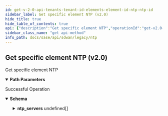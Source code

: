 ```yaml
---
id: get-v-2-0-api-tenants-tenant-id-elements-element-id-ntp-ntp-id
sidebar_label: Get specific element NTP (v2.0)
hide_title: true
hide_table_of_contents: true
api: {"description":"Get specific element NTP","operationId":"get-v2.0-api-tenants-tenant_id-elements-element_id-ntp-ntp_id","parameters":[{"description":"Tenant ID","in":"path","name":"tenant_id","required":true,"schema":{"description":"Tenant Id","type":"string"}},{"description":"Element ID","in":"path","name":"element_id","required":true,"schema":{"description":"Element Id","type":"string"}},{"description":"NTP ID","in":"path","name":"ntp_id","required":true,"schema":{"description":"Ntp Id","type":"string"}}],"responses":{"200":{"content":{"application/json":{"schema":{"properties":{"description":{"description":"Description: Size(max = 256, error = NTP_CONFIG_DESCRIPTION_INVALID: NTP description is invalid. The maximum length is 256., min = 0) ","type":"string"},"id":{"description":"Id","type":"string"},"name":{"description":"Name: NotEmpty(error = NTP_CONFIG_NAME_REQD: Name is mandatory for NTP configuration.) Size(max = 128, error = NAME_EXCEEDS_LIMIT: Name of the resource exceeds limit., min = 0) ","type":"string"},"ntp_servers":{"description":"Ntp Servers: NotEmpty(error = NTP_CONFIG_INVALID_SERVER_SIZE: A minimum of 1 and a maximum of 10 NTP servers can be configured.) Size(max = 10, error = NTP_CONFIG_INVALID_SERVER_SIZE: A minimum of 1 and a maximum of 10 NTP servers can be configured., min = 1) Valid ","items":{"properties":{"host":{"description":"Host: ValidateHostName(allowNull = false, error = NTP_CONFIG_INVALID_HOST: Host can be only domain name or IP address.) ","type":"string"},"max_poll":{"description":"Max Poll: Required(message = required) ValidateDecimal(increment = 0, max = 0, error = NTP_CONFIG_INVALID_MAXPOLL_VALUE: The range for maximum poll values is between 4-17., min = 0) ","format":"int32","type":"integer"},"min_poll":{"description":"Min Poll: Required(message = required) ValidateDecimal(increment = 0, max = 0, error = NTP_CONFIG_INVALID_MINPOLL_VALUE: The range for minimum poll values is between 4-17., min = 0) ","format":"int32","type":"integer"},"version":{"description":"Version: Required(message = required) ValidateDecimal(increment = 0, max = 0, error = NTP_CONFIG_INVALID_VERSION: Allowed versions are 2,3 & 4., min = 0) ","format":"int32","type":"integer"}},"required":["max_poll","min_poll","version","host"]},"type":"array"},"source_interface_ids":{"description":"Source Interface Ids: ListString(allowDuplicate = false, allowEmpty = true, allowNull = true, length = 0, listMaxSize = 10, error = NTP_CONFIG_INVALID_INTERFACE_IDS: Source interface ids cannot be empty and should be valid.Interface ids should not be port that is part of logical interface group like bypass pair., noTrim = false, regex = , required = false) ","items":{"description":"Source Interface Ids","type":"string"},"type":"array"},"tags":{"description":"Tags","items":{"description":"Tags","type":"string"},"type":"array"}},"required":["ntp_servers","name"]}}},"description":"Successful Operation"}},"tags":["NTP"],"method":"get","path":"/v2.0/api/tenants/{tenant_id}/elements/{element_id}/ntp/{ntp_id}","info":{"contact":{},"description":"List of APIs used to manage NTP.","title":"NTP","version":"Latest"},"postman":{"name":"Get specific element NTP (v2.0)","description":{"content":"Get specific element NTP","type":"text/plain"},"url":{"path":["v2.0","api","tenants",":tenant_id","elements",":element_id","ntp",":ntp_id"],"host":["{{baseUrl}}"],"query":[],"variable":[{"disabled":false,"description":{"content":"(Required) Tenant ID","type":"text/plain"},"type":"any","value":"","key":"tenant_id"},{"disabled":false,"description":{"content":"(Required) Element ID","type":"text/plain"},"type":"any","value":"","key":"element_id"},{"disabled":false,"description":{"content":"(Required) NTP ID","type":"text/plain"},"type":"any","value":"","key":"ntp_id"}]},"header":[{"key":"Accept","value":"application/json"}],"method":"GET"}}
sidebar_class_name: "get api-method"
info_path: docs/sase/api/sdwan/legacy/ntp
---
```



## Get specific element NTP (v2.0)



Get specific element NTP

<details style={{"marginBottom":"1rem"}} data-collapsed={false} open={true}><summary style={{}}><strong>Path Parameters</strong></summary><div><ul><ParamsItem className={"paramsItem"} param={{"description":"Tenant ID","in":"path","name":"tenant_id","required":true,"schema":{"description":"Tenant Id","type":"string"}}}></ParamsItem><ParamsItem className={"paramsItem"} param={{"description":"Element ID","in":"path","name":"element_id","required":true,"schema":{"description":"Element Id","type":"string"}}}></ParamsItem><ParamsItem className={"paramsItem"} param={{"description":"NTP ID","in":"path","name":"ntp_id","required":true,"schema":{"description":"Ntp Id","type":"string"}}}></ParamsItem></ul></div></details><div><ApiTabs><TabItem label={"200"} value={"200"}><div>

Successful Operation

</div><div><MimeTabs groupId={"mime-type"}><TabItem label={"application/json"} value={"application/json"}><SchemaTabs groupId={"schema-tabs"}><TabTtem label={"Schema"} value={"Schema"}><details style={{}} data-collapsed={false} open={true}><summary style={{"textAlign":"left"}}><strong>Schema</strong></summary><div style={{"textAlign":"left","marginLeft":"1rem"}}></div><ul style={{"marginLeft":"1rem"}}><SchemaItem collapsible={false} name={"description"} required={false} schemaDescription={"Description: Size(max = 256, error = NTP_CONFIG_DESCRIPTION_INVALID: NTP description is invalid. The maximum length is 256., min = 0) "} schemaName={"string"} qualifierMessage={undefined} defaultValue={undefined}></SchemaItem><SchemaItem collapsible={false} name={"id"} required={false} schemaDescription={"Id"} schemaName={"string"} qualifierMessage={undefined} defaultValue={undefined}></SchemaItem><SchemaItem collapsible={false} name={"name"} required={false} schemaDescription={"Name: NotEmpty(error = NTP_CONFIG_NAME_REQD: Name is mandatory for NTP configuration.) Size(max = 128, error = NAME_EXCEEDS_LIMIT: Name of the resource exceeds limit., min = 0) "} schemaName={"string"} qualifierMessage={undefined} defaultValue={undefined}></SchemaItem><SchemaItem collapsible={true} className={"schemaItem"}><details style={{}}><summary style={{}}><strong>ntp_servers</strong><span style={{"opacity":"0.6"}}> undefined[]</span></summary><div style={{"marginLeft":"1rem"}}><div style={{"marginTop":".5rem","marginBottom":".5rem"}}>

Ntp Servers: NotEmpty(error = NTP_CONFIG_INVALID_SERVER_SIZE: A minimum of 1 and a maximum of 10 NTP servers can be configured.) Size(max = 10, error = NTP_CONFIG_INVALID_SERVER_SIZE: A minimum of 1 and a maximum of 10 NTP servers can be configured., min = 1) Valid 

</div><SchemaItem collapsible={false} name={"host"} required={false} schemaDescription={"Host: ValidateHostName(allowNull = false, error = NTP_CONFIG_INVALID_HOST: Host can be only domain name or IP address.) "} schemaName={"string"} qualifierMessage={undefined} defaultValue={undefined}></SchemaItem><SchemaItem collapsible={false} name={"max_poll"} required={false} schemaDescription={"Max Poll: Required(message = required) ValidateDecimal(increment = 0, max = 0, error = NTP_CONFIG_INVALID_MAXPOLL_VALUE: The range for maximum poll values is between 4-17., min = 0) "} schemaName={"int32"} qualifierMessage={undefined} defaultValue={undefined}></SchemaItem><SchemaItem collapsible={false} name={"min_poll"} required={false} schemaDescription={"Min Poll: Required(message = required) ValidateDecimal(increment = 0, max = 0, error = NTP_CONFIG_INVALID_MINPOLL_VALUE: The range for minimum poll values is between 4-17., min = 0) "} schemaName={"int32"} qualifierMessage={undefined} defaultValue={undefined}></SchemaItem><SchemaItem collapsible={false} name={"version"} required={false} schemaDescription={"Version: Required(message = required) ValidateDecimal(increment = 0, max = 0, error = NTP_CONFIG_INVALID_VERSION: Allowed versions are 2,3 & 4., min = 0) "} schemaName={"int32"} qualifierMessage={undefined} defaultValue={undefined}></SchemaItem></div></details></SchemaItem><SchemaItem collapsible={false} name={"source_interface_ids"} required={false} schemaDescription={"Source Interface Ids: ListString(allowDuplicate = false, allowEmpty = true, allowNull = true, length = 0, listMaxSize = 10, error = NTP_CONFIG_INVALID_INTERFACE_IDS: Source interface ids cannot be empty and should be valid.Interface ids should not be port that is part of logical interface group like bypass pair., noTrim = false, regex = , required = false) "} schemaName={"string[]"} qualifierMessage={undefined} defaultValue={undefined}></SchemaItem><SchemaItem collapsible={false} name={"tags"} required={false} schemaDescription={"Tags"} schemaName={"string[]"} qualifierMessage={undefined} defaultValue={undefined}></SchemaItem></ul></details></TabTtem></SchemaTabs></TabItem></MimeTabs></div></TabItem></ApiTabs></div>
      